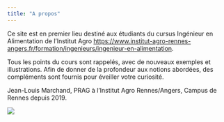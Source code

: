 ```yaml
---
title: "A propos"
---
```


Ce site est en premier lieu destiné aux étudiants du cursus Ingénieur en Alimentation de l'Institut Agro <https://www.institut-agro-rennes-angers.fr/formation/ingenieurs/ingenieur-en-alimentation>.

Tous les points du cours sont rappelés, avec de nouveaux exemples et illustrations. Afin de donner de la profondeur aux notions abordées, des compléments sont fournis pour éveiller votre curiosité.

::: {layout="[1,1]"}
<div>

Jean-Louis Marchand, PRAG à l'Institut Agro Rennes/Angers, Campus de Rennes depuis 2019.

</div>

![](images/img-jean-louis-marchand-01.jpg)
:::
